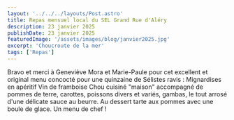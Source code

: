 ---
layout: '../../../layouts/Post.astro'
title: Repas mensuel local du SEL Grand Rue d'Aléry
description: 23 janvier 2025
publishDate: 23 janvier 2025
featuredImage: '/assets/images/blog/janvier2025.jpg'
excerpt: 'Choucroute de la mer'
tags: ['Repas']
---

Bravo et merci à Geneviève Mora et Marie-Paule pour cet excellent et original menu concocté pour une quinzaine de Sélistes ravis :
Mignardises en apéritif
Vin de framboise
Chou cuisiné "maison" accompagné de pommes de terre, carottes, poissons divers et variés, gambas, le tout arrosé d'une délicate sauce au beurre.
Au dessert tarte aux pommes avec une boule de glace.
Un menu de chef !
